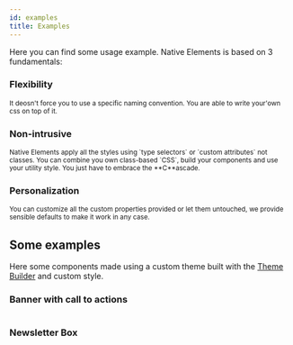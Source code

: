 ```yaml
---
id: examples
title: Examples
---
```


Here you can find some usage example. Native Elements is based on 3 fundamentals:

<Layout display="grid" direction="horizontal" align="start" repeat="fit" gap="40px">
  <div>
    <h3>Flexibility</h3>
    <p><small>
      It deosn't force you to use a specific naming convention. You are able to write your'own css on top of it.</small>
    </p>
  </div>
  <div>
    <h3>Non-intrusive</h3>
    <p><small>Native Elements apply all the styles using `type selectors` or `custom attributes` not classes. You can combine you own class-based `CSS`, build your components and use your utility style. You just have to embrace the **C**ascade.</small></p>
  </div>
  <div>
    <h3>Personalization</h3>
    <p><small>You can customize all the custom properties provided or let them untouched, we provide sensible defaults to make it work in any case.</small></p>
  </div>
</Layout>


## Some examples

Here some components made using a custom theme built with the <a href="https://app.native-elements.dev/" rel="noopener" target="_blank">Theme Builder</a> and custom style.

### Banner with call to actions

<a data-hide-icon href="https://codepen.io/equinusocio/embed/gOPodyj?height=244&theme-id=10535&default-tab=result" target="_blank" rel="noopener noreferrer">
<img src="/NE-cta-banner.png" alt="" />
</a>


### Newsletter Box

<a data-hide-icon href="https://codepen.io/equinusocio/embed/eYJKdyr?height=300&theme-id=10535&default-tab=result" target="_blank" rel="noopener noreferrer">
<img src="/NE-newsletter-box.png" alt="" />
</a>

